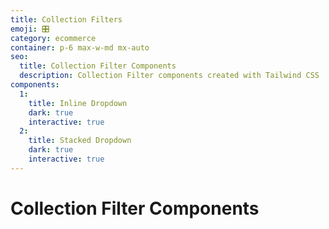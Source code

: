 ```yaml
---
title: Collection Filters
emoji: 🎛️
category: ecommerce
container: p-6 max-w-md mx-auto
seo:
  title: Collection Filter Components
  description: Collection Filter components created with Tailwind CSS
components:
  1:
    title: Inline Dropdown
    dark: true
    interactive: true
  2:
    title: Stacked Dropdown
    dark: true
    interactive: true
---
```


# Collection Filter Components

<CollectionList
  componentsData={componentsData}
  componentContainer={componentContainer}
/>
